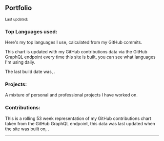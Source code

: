 ## Portfolio

<Small>
  Last updated: <DateUpdated date={`2021-01-09`} small={`true`} />
</Small>

### Top Languages used:

Here's my top languages I use, calculated from my GitHub commits.

This chart is updated with my GitHub contributions data via the GitHub
GraphQL endpoint every time this site is built, you can see what
languages I'm using daily.

The last build date was, <DateUpdated />.

<TopLanguages />

### Projects:

A mixture of personal and professional projects I have worked on.

<Projects />

### Contributions:

This is a rolling 53 week representation of my GitHub contributions
chart taken from the GitHub GraphQL endpoint, this data was last
updated when the site was built on, <DateUpdated />.

<GitHubContributions />

---

